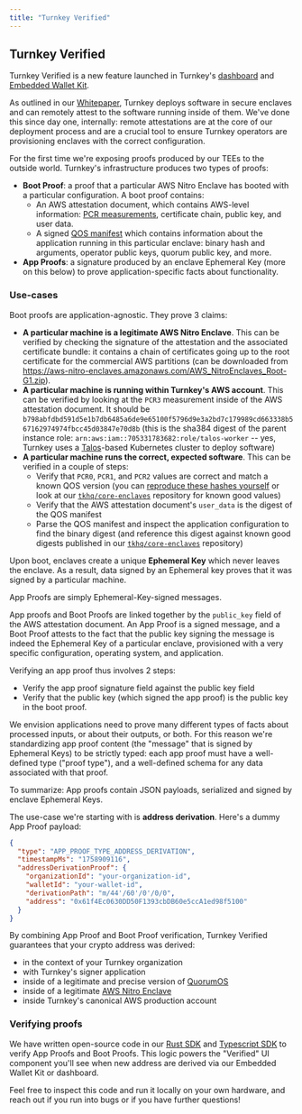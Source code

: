 ```yaml
---
title: "Turnkey Verified"
---
```


## Turnkey Verified

Turnkey Verified is a new feature launched in Turnkey's [dashboard](https://app.turnkey.com) and [Embedded Wallet Kit](/reference/embedded-wallet-kit).

As outlined in our [Whitepaper](https://whitepaper.turnkey.com/foundations#boot-proofs-and-app-proofs), Turnkey deploys software in secure enclaves and can remotely attest to the software running inside of them. We've done this since day one, internally: remote attestations are at the core of our deployment process and are a crucial tool to ensure Turnkey operators are provisioning enclaves with the correct configuration.

For the first time we're exposing proofs produced by our TEEs to the outside world. Turnkey's infrastructure produces two types of proofs:
* **Boot Proof**: a proof that a particular AWS Nitro Enclave has booted with a particular configuration. A boot proof contains:
  * An AWS attestation document, which contains AWS-level information: [PCR measurements](https://docs.aws.amazon.com/enclaves/latest/user/set-up-attestation.html#where), certificate chain, public key, and user data.
  * A signed [QOS manifest](https://github.com/tkhq/qos/blob/f773bb8fbe0b84c93c585f1ab10882fb570d8005/src/qos_core/src/protocol/services/boot.rs#L310-L327) which contains information about the application running in this particular enclave: binary hash and arguments, operator public keys, quorum public key, and more.
* **App Proofs**: a signature produced by an enclave Ephemeral Key (more on this below) to prove application-specific facts about functionality.

### Use-cases

Boot proofs are application-agnostic. They prove 3 claims:
* **A particular machine is a legitimate AWS Nitro Enclave**. This can be verified by checking the signature of the attestation and the associated certificate bundle: it contains a chain of certificates going up to the root certificate for the commercial AWS partitions (can be downloaded from https://aws-nitro-enclaves.amazonaws.com/AWS_NitroEnclaves_Root-G1.zip).
* **A particular machine is running within Turnkey's AWS account**. This can be verified by looking at the `PCR3` measurement inside of the AWS attestation document. It should be `b798abfdbd591d5e1b7db6485a6de9e65100f5796d9e3a2bd7c179989cd663338b567162974974fbcc45d03847e70d8b` (this is the sha384 digest of the parent instance role: `arn:aws:iam::705331783682:role/talos-worker` -- yes, Turnkey uses a [Talos](https://www.talos.dev/)-based Kubernetes cluster to deploy software)
* **A particular machine runs the correct, expected software**. This can be verified in a couple of steps:
  * Verify that `PCR0`, `PCR1`, and `PCR2` values are correct and match a known QOS version (you can [reproduce these hashes yourself](https://github.com/tkhq/qos?tab=readme-ov-file#reproducing-builds) or look at our [`tkhq/core-enclaves`](https://github.com/tkhq/core-enclaves) repository for known good values)
  * Verify that the AWS attestation document's `user_data` is the digest of the QOS manifest
  * Parse the QOS manifest and inspect the application configuration to find the binary digest (and reference this digest against known good digests published in our [`tkhq/core-enclaves`](https://github.com/tkhq/core-enclaves) repository)

Upon boot, enclaves create a unique **Ephemeral Key** which never leaves the enclave. As a result, data signed by an Ephemeral key proves that it was signed by a particular machine.

App Proofs are simply Ephemeral-Key-signed messages.

App proofs and Boot Proofs are linked together by the `public_key` field of the AWS attestation document.
An App Proof is a signed message, and a Boot Proof attests to the fact that the public key signing the message is indeed the Ephemeral Key of a particular enclave, provisioned with a very specific configuration, operating system, and application.

Verifying an app proof thus involves 2 steps:
* Verify the app proof signature field against the public key field
* Verify that the public key (which signed the app proof) is the public key in the boot proof.

We envision applications need to prove many different types of facts about processed inputs, or about their outputs, or both. For this reason we're standardizing app proof content (the "message" that is signed by Ephemeral Keys) to be strictly typed: each app proof must have a well-defined type ("proof type"), and a well-defined schema for any data associated with that proof.

To summarize: App proofs contain JSON payloads, serialized and signed by enclave Ephemeral Keys.

The use-case we're starting with is **address derivation**. Here's a dummy App Proof payload:
```json
{
  "type": "APP_PROOF_TYPE_ADDRESS_DERIVATION",
  "timestampMs": "1758909116",
  "addressDerivationProof": {
    "organizationId": "your-organization-id",
    "walletId": "your-wallet-id",
    "derivationPath": "m/44'/60'/0'/0/0",
    "address": "0x61f4Ec0630DD50F1393cbDB60e5ccA1ed98f5100"
  }
}
```

By combining App Proof and Boot Proof verification, Turnkey Verified guarantees that your crypto address was derived:
* in the context of your Turnkey organization
* with Turnkey's signer application
* inside of a legitimate and precise version of [QuorumOS](https://github.com/tkhq/qos)
* inside of a legitimate [AWS Nitro Enclave](https://docs.aws.amazon.com/enclaves/latest/user/nitro-enclave.html)
* inside Turnkey's canonical AWS production account

### Verifying proofs

We have written open-source code in our [Rust SDK](https://github.com/tkhq/rust-sdk/tree/main/proofs) and [Typescript SDK](https://github.com/tkhq/sdk/tree/main/packages/crypto/src/proof.ts) to verify App Proofs and Boot Proofs. This logic powers the "Verified" UI component you'll see when new address are derived via our Embedded Wallet Kit or dashboard.

Feel free to inspect this code and run it locally on your own hardware, and reach out if you run into bugs or if you have further questions!
